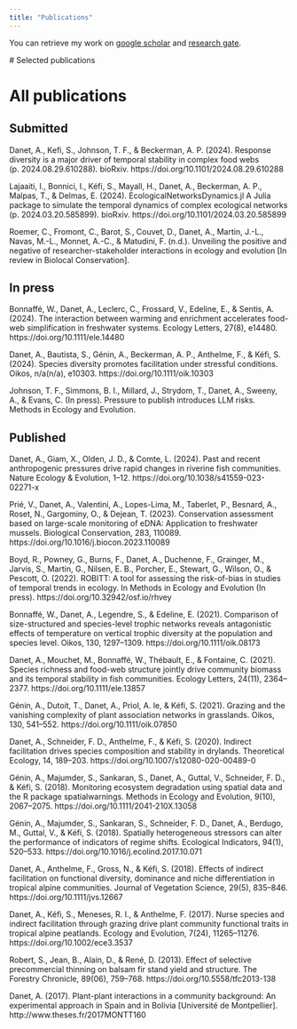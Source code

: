 ```yaml
---
title: "Publications"
---
```


You can retrieve my work on [google
scholar](https://scholar.google.com/citations?user=iijI6msAAAAJ&hl=en) and
[research gate](https://www.researchgate.net/profile/Alain-Danet).

# Selected publications


# All publications

## Submitted

Danet, A., Kefi, S., Johnson, T. F., & Beckerman, A. P. (2024). Response diversity is a major driver of temporal stability in complex food webs (p. 2024.08.29.610288). bioRxiv. https://doi.org/10.1101/2024.08.29.610288

Lajaaiti, I., Bonnici, I., Kéfi, S., Mayall, H., Danet, A., Beckerman, A. P., Malpas, T., & Delmas, E. (2024). EcologicalNetworksDynamics.jl A Julia package to simulate the temporal dynamics of complex ecological networks (p. 2024.03.20.585899). bioRxiv. https://doi.org/10.1101/2024.03.20.585899

Roemer, C., Fromont, C., Barot, S., Couvet, D., Danet, A., Martin, J.-L., Navas, M.-L., Monnet, A.-C., & Matudini, F. (n.d.). Unveiling the positive and negative of researcher-stakeholder interactions in ecology and evolution [In review in Biolocal Conservation].

## In press

Bonnaffé, W., Danet, A., Leclerc, C., Frossard, V., Edeline, E., & Sentis, A.
(2024). The interaction between warming and enrichment accelerates food-web
simplification in freshwater systems. Ecology Letters, 27(8), e14480.
https://doi.org/10.1111/ele.14480

Danet, A., Bautista, S., Génin, A., Beckerman, A. P., Anthelme, F., & Kéfi, S.
(2024). Species diversity promotes facilitation under stressful conditions.
Oikos, n/a(n/a), e10303. https://doi.org/10.1111/oik.10303

Johnson, T. F., Simmons, B. I., Millard, J., Strydom, T., Danet, A., Sweeny, A.,
& Evans, C. (In press). Pressure to publish introduces LLM risks. Methods in
Ecology and Evolution.

## Published

Danet, A., Giam, X., Olden, J. D., & Comte, L. (2024). Past and recent
anthropogenic pressures drive rapid changes in riverine fish communities. Nature
Ecology & Evolution, 1–12. https://doi.org/10.1038/s41559-023-02271-x

Prié, V., Danet, A., Valentini, A., Lopes-Lima, M., Taberlet, P., Besnard, A.,
Roset, N., Gargominy, O., & Dejean, T. (2023). Conservation assessment based on
large-scale monitoring of eDNA: Application to freshwater mussels. Biological
Conservation, 283, 110089. https://doi.org/10.1016/j.biocon.2023.110089

Boyd, R., Powney, G., Burns, F., Danet, A., Duchenne, F., Grainger, M., Jarvis,
S., Martin, G., Nilsen, E. B., Porcher, E., Stewart, G., Wilson, O., & Pescott,
O. (2022). ROBITT: A tool for assessing the risk-of-bias in studies of temporal
trends in ecology. In Methods in Ecology and Evolution (In press).
https://doi.org/10.32942/osf.io/rhvey

Bonnaffé, W., Danet, A., Legendre, S., & Edeline, E. (2021). Comparison of
size-structured and species-level trophic networks reveals antagonistic effects
of temperature on vertical trophic diversity at the population and species
level. Oikos, 130, 1297–1309. https://doi.org/10.1111/oik.08173

Danet, A., Mouchet, M., Bonnaffé, W., Thébault, E., & Fontaine, C. (2021).
Species richness and food-web structure jointly drive community biomass and its
temporal stability in fish communities. Ecology Letters, 24(11), 2364–2377.
https://doi.org/10.1111/ele.13857

Génin, A., Dutoit, T., Danet, A., Priol, A. le, & Kéfi, S. (2021). Grazing and
the vanishing complexity of plant association networks in grasslands. Oikos,
130, 541–552. https://doi.org/10.1111/oik.07850

Danet, A., Schneider, F. D., Anthelme, F., & Kéfi, S. (2020). Indirect
facilitation drives species composition and stability in drylands. Theoretical
Ecology, 14, 189–203. https://doi.org/10.1007/s12080-020-00489-0

Génin, A., Majumder, S., Sankaran, S., Danet, A., Guttal, V., Schneider, F. D.,
& Kéfi, S. (2018). Monitoring ecosystem degradation using spatial data and the R
package spatialwarnings. Methods in Ecology and Evolution, 9(10), 2067–2075.
https://doi.org/10.1111/2041-210X.13058

Génin, A., Majumder, S., Sankaran, S., Schneider, F. D., Danet, A., Berdugo, M.,
Guttal, V., & Kéfi, S. (2018). Spatially heterogeneous stressors can alter the
performance of indicators of regime shifts. Ecological Indicators, 94(1),
520–533. https://doi.org/10.1016/j.ecolind.2017.10.071

Danet, A., Anthelme, F., Gross, N., & Kéfi, S. (2018). Effects of indirect
facilitation on functional diversity, dominance and niche differentiation in
tropical alpine communities. Journal of Vegetation Science, 29(5), 835–846.
https://doi.org/10.1111/jvs.12667

Danet, A., Kéfi, S., Meneses, R. I., & Anthelme, F. (2017). Nurse species and
indirect facilitation through grazing drive plant community functional traits in
tropical alpine peatlands. Ecology and Evolution, 7(24), 11265–11276.
https://doi.org/10.1002/ece3.3537

Robert, S., Jean, B., Alain, D., & René, D. (2013). Effect of selective
precommercial thinning on balsam fir stand yield and structure. The Forestry
Chronicle, 89(06), 759–768. https://doi.org/10.5558/tfc2013-138

Danet, A. (2017). Plant-plant interactions in a community background: An experimental approach in Spain and in Bolivia [Université de Montpellier]. http://www.theses.fr/2017MONTT160
